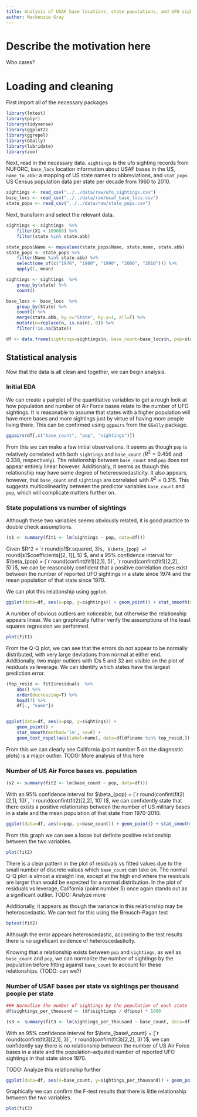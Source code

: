 ```yaml
---
title: Analysis of USAF base locations, state populations, and UFO sightings
author: Mackenzie Gray
---
```


# Describe the motivation here

Who cares?

# Loading and cleaning

First import all of the necessary packages

```r
library(lmtest)
library(plyr)
library(tidyverse)
library(ggplot2)
library(ggrepel)
library(GGally)
library(lubridate)
library(zoo)
```

Next, read in the necessary data.
`sightings` is the ufo sighting records from NUFORC, `base_locs` location information about USAF bases in the US,
`name_to_abbr` a mapping of US state names to abbreviations, and `stat_pops` US Census population data per state per decade from 1960 to 2010. 

```r
sightings <- read_csv("../../data/raw/ufo_sightings.csv")
base_locs <- read_csv("../../data/raw/usaf_base_locs.csv")
state_pops <- read_csv("../../data/raw/state_pops.csv")
```

Next, transform and select the relevant data.

```r
sightings <- sightings  %>%
    filter(X1 < 109088) %>%
    filter(state %in% state.abb)

state_pops$Name <- mapvalues(state_pops$Name, state.name, state.abb)
state_pops <- state_pops %>%
    filter(Name %in% state.abb) %>%
    select(one_of(c("1970", "1980", "1990", "2000", "2010"))) %>%
    apply(1, mean)

sightings <- sightings  %>%
    group_by(state) %>%
    count()

base_locs <- base_locs  %>%
    group_by(State) %>%
    count() %>%
    merge(state.abb, by.x="State", by.y=1, all=T) %>%
    mutate(n=replace(n, is.na(n), 0)) %>%
    filter(!is.na(State))

df <- data.frame(sightings=sightings$n, base_count=base_locs$n, pop=state_pops, name=state.abb)

```

## Statistical analysis
Now that the data is all clean and together, we can begin analysis. 

### Initial EDA

We can create a pairplot of the quantitative variables to get a rough look at how population and number of Air Force bases relate to the number of UFO sightings.
It is reasonable to assume that states with a higher population will have more bases and more sightings just by virtue of having more people living there.
This can be confirmed using `ggpairs` from the `GGally` package.

```r
ggpairs(df[,c("base_count", "pop", "sightings")])
```

From this we can make a few initial observations.
It seems as though `pop` is relatively correlated with both `sightings` and `base_count` ($R^2 = 0.456$ and $0.338$, respectively).
The relationship between `base_count` and `pop` does not appear entirely linear however.
Additionally, it seems as though this relationship may have some degree of hetereoscedasticity.
It also appears, however, that `base_count` and `sightings` are correlated with $R^2 = 0.315$.
This suggests multicolinearlity between the predictor variables `base_count` and `pop`, which will complicate matters further on.

### State populations vs number of sightings

Although these two variables seems obviously related, it is good practice to double check assumptions.

```r
(s1 <- summary(fit1 <- lm(sightings ~ pop, data=df)))
```

Given $R^2 = `r round(s1$r.squared, 3)`$, $\beta_{pop} = `r round(s1$coefficients[[2, 1]], 5)`$, and a 95% confidence interval for $\beta_{pop} = (`r round(confint(fit1)[2,1], 5)`, `r round(confint(fit1)[2,2], 5)`)$, we can be reasonably confident that a positive correlation does exist between the number of reported UFO sightings in a state since 1974 and the mean population of that state since 1970.

We can plot this relationship using `ggplot`.

```r
ggplot(data=df, aes(x=pop, y=sightings)) + geom_point() + stat_smooth(method='lm', se=F)
```

A number of obvious outliers are noticeable, but otherwise the relationship appears linear.
We can graphically futher verify the assumptions of the least squares regression we performed.

```r
plot(fit1)
```

From the Q-Q plot, we can see that the errors do not appear to be normally distributed, with very large deviations from normal at either end.
Additionally, two major outliers with IDs 5 and 32 are visible on the plot of residuals vs leverage. We can identify which states have the largest prediction error.

```r
(top_resid <- fit1$residuals  %>%
    abs() %>%
    order(decreasing=T) %>%
    head(7) %>%
    df[., "name"])


ggplot(data=df, aes(x=pop, y=sightings)) +
    geom_point() +
    stat_smooth(method='lm', se=F) +
    geom_text_repel(aes(label=name), data=df[df$name %in% top_resid,])

```

From this we can clearly see California (point number 5 on the diagnostic plots) is a major outlier.
TODO: More analysis of this here


### Number of US Air Force bases vs. population

```r
(s2 <- summary(fit2 <- lm(base_count ~ pop, data=df)))
```

With an 95% confidence interval for $\beta_{pop} = (`r round(confint(fit2)[2,1], 10)`, `r round(confint(fit2)[2,2], 10)`)$, we can confidently state that there exists a positive relationship between the number of US military bases in a state and the mean population of that state from 1970-2010.

```r
ggplot(data=df, aes(x=pop, y=base_count)) + geom_point() + stat_smooth(method='lm', se=F)
```

From this graph we can see a loose but definite positive relationship between the two variables.

```r
plot(fit2)
```

There is a clear pattern in the plot of residuals vs fitted values due to the small number of discrete values which `base_count` can take on.
The normal Q-Q plot is almost a straight line, except at the high end where the residuals are larger than would be expected for a normal distribution.
In the plot of residuals vs leverage, California (point number 5) once again stands out as a significant outlier.
TODO: Analyze more

Additionally, it appears as though the variance in this relationship may be heteroscedastic.
We can test for this using the Breusch-Pagan test

```r
bptest(fit2)
```

Although the error appears heteroscedastic, according to the test results there is no significant evidence of heteroscedasticity.

Knowing that a relationship exists between `pop` and `sightings`, as well as `base_count` and `pop`, we can normalize the number of sightings by the population before fitting against `base_count` to account for these relationships. (TODO: can we?)

### Number of USAF bases per state vs sightings per thousand people per state

```r
### Normalize the number of sightings by the population of each state
df$sightings_per_thousand <- (df$sightings / df$pop) * 1000

(s3 <- summary(fit3 <- lm(sightings_per_thousand ~ base_count, data=df)))
```

With an 95% confidence interval for $\beta_{base\_count} = (`r round(confint(fit3)[2,1], 3)`, `r round(confint(fit3)[2,2], 3)`)$, we can confidently say there is no relationship between the number of US Air Force bases in a state and the population-adjusted number of reported UFO sightings in that state since 1970.

TODO: Analyze this relationship further

```r
ggplot(data=df, aes(x=base_count, y=sightings_per_thousand)) + geom_point() + stat_smooth(method='lm', se=F)
```

Graphically we can confirm the F-test results that there is little relationship between the two variables.


```r
plot(fit3)
```
